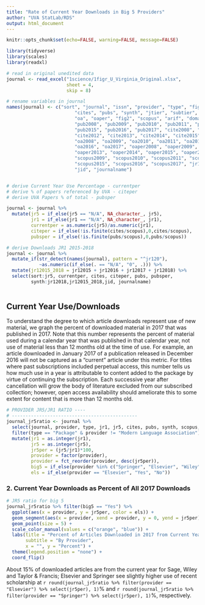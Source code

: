 ```yaml
---
title: "Rate of Current Year Downloads in Big 5 Providers"
author: "UVA StatLab/RDS"
output: html_document
---
```


```r
knitr::opts_chunk$set(echo=FALSE, warning=FALSE, message=FALSE)
```

```r
library(tidyverse)
library(scales)
library(readxl)

# read in original unedited data
journal <- read_excel("1science/1figr_U_Virginia_Original.xlsx", 
                      sheet = 4, 
                      skip = 8)

# rename variables in journal
names(journal) <- c("sort", "journal", "issn", "provider", "type", "fig1", "jr1", "jr5", 
                         "cites", "pubs", "synth", "jtier", "subtier", "dupes",
                         "oa", "oaper", "fig2", "scopus", "arif", "domain", "field", "subfield", 
                         "pub2008", "pub2009", "pub2010", "pub2011", "pub2012", "pub2013", "pub2014",
                         "pub2015", "pub2016", "pub2017", "cite2008", "cite2009", "cite2010", "cite2011",
                         "cite2012", "cite2013", "cite2014", "cite2015", "cite2016", "cite2017", 
                         "oa2008", "oa2009", "oa2010", "oa2011", "oa2012", "oa2013", "oa2014", "oa2015", 
                         "oa2016", "oa2017", "oaper2008", "oaper2009", "oaper2010", "oaper2011", "oaper2012",
                         "oaper2013", "oaper2014", "oaper2015", "oaper2016", "oaper2017", "scopus2008",
                         "scopus2009", "scopus2010", "scopus2011", "scopus2012", "scopus2013", "scopus2014",
                         "scopus2015", "scopus2016", "scopus2017", "jr12015", "jr12016", "jr12017", "jr12018",
                         "jid", "journalname")


# derive Current Year Use Percentage - currentper
# derive % of papers referenced by UVA - citeper
# derive UVA Papers % of total - pubsper

journal <- journal %>% 
  mutate(jr5 = if_else(jr5 == "N/A", NA_character_, jr5),
         jr1 = if_else(jr1 == "N/A", NA_character_, jr1),
         currentper = as.numeric(jr5)/as.numeric(jr1),
         citeper = if_else(!is.finite(cites/scopus),0,cites/scopus),
         pubsper = if_else(!is.finite(pubs/scopus),0,pubs/scopus)) 

# derive Downloads JR1 2015-2018
journal <- journal %>% 
  mutate_if(str_detect(names(journal), pattern = "^jr120"), 
            ~as.numeric(if_else(. == "N/A", "0", .))) %>% 
  mutate(jr12015_2018 = jr12015 + jr12016 + jr12017 + jr12018) %>% 
  select(sort:jr5, currentper, cites, citeper, pubs, pubsper,
         synth:jr12018,jr12015_2018,jid, journalname)
  
```

## Current Year Use/Downloads

To understand the degree to which article downloads represent use of new material, we graph the percent of downloaded material in 2017 that was published in 2017. Note that this number represents the percent of material used during a calendar year that was published in that calendar year, not use of material less than 12 months old at the time of use. For example, an article downloaded in January 2017 of a publication released in December 2016 will not be captured as a “current” article under this metric. For titles where past subscriptions included perpetual access, this number tells us how much use in a year is attributable to content added to the package by virtue of continuing the subscription. Each successive year after cancellation will grow the body of literature excluded from our subscribed collection; however, open access availability should ameliorate this to some extent for content that is more than 12 months old. 


```r
# PROVIDER JR5/JR1 RATIO ----
# ----------------------------------------------
journal_jr5ratio <- journal %>% 
  select(journal, provider, type, jr1, jr5, cites, pubs, synth, scopus, domain, field, jid) %>% 
  filter(type == "Package" & provider != "Modern Language Association") %>% 
  mutate(jr1 = as.integer(jr1),
         jr5 = as.integer(jr5),
         jr5per = (jr5/jr1)*100,
         provider = factor(provider),
         provider = fct_reorder(provider, desc(jr5per)),
         big5 = if_else(provider %in% c("Springer", "Elsevier", "Wiley", "Sage", "Taylor & Francis"), "Yes", "No"),
         els = if_else(provider == "Elsevier", "Yes", "No")) 
```

### 2. Current Year Downloads as Percent of All 2017 Downloads

```r
# JR5 ratio for big 5
journal_jr5ratio %>% filter(big5 == "Yes") %>% 
  ggplot(aes(x = provider, y = jr5per, color = els)) + 
  geom_segment(aes(x = provider, xend = provider, y = 0, yend = jr5per), color = "grey", size = 1) +
  geom_point(size = 5) +
  scale_color_manual(values = c("orange", "blue")) +
  labs(title = "Percent of Articles Downloaded in 2017 from Current Year",
       subtitle = "By Provider",
       x = "", y = "Percent") +
  theme(legend.position = "none") +
  coord_flip() 
```

About 15% of downloaded articles are from the current year for Sage, Wiley and Taylor & Francis; Elsevier and Springer see slightly higher use of recent scholarship at `r round(journal_jr5ratio %>% filter(provider == "Elsevier") %>% select(jr5per), 1)`% and `r round(journal_jr5ratio %>% filter(provider == "Springer") %>% select(jr5per), 1)`%, respectively.


